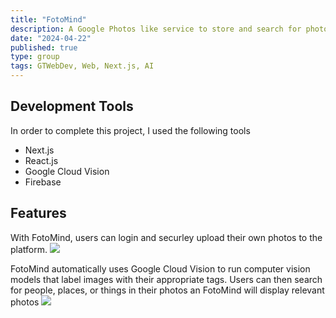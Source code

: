 ```yaml
---
title: "FotoMind"
description: A Google Photos like service to store and search for photos. Completed as part of Georgia Tech's Web Development Club
date: "2024-04-22"
published: true
type: group
tags: GTWebDev, Web, Next.js, AI
---
```

## Development Tools
In order to complete this project, I used the following tools
- Next.js
- React.js
- Google Cloud Vision
- Firebase


## Features
With FotoMind, users can login and securley upload their own photos to the platform. 
![](https://res.cloudinary.com/dmpauhme6/image/upload/v1717692520/cwxqacklf071w1l5yvff.png)

FotoMind automatically uses Google Cloud Vision to run computer vision models that label images with their appropriate tags. Users can then search for people, places, or things in their photos an FotoMind will display relevant photos 
![](https://res.cloudinary.com/dmpauhme6/image/upload/v1717692526/griwbnnjio3ofg4n1lhf.png)
